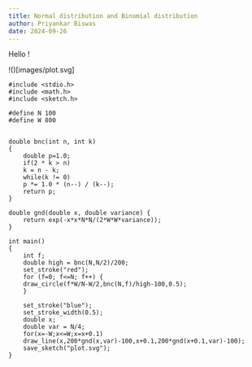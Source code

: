 ```yaml
---
title: Normal distribution and Binomial distribution
author: Priyankar Biswas
date: 2024-09-26
---
```


Hello !

!()[images/plot.svg]


```
#include <stdio.h>
#include <math.h>
#include <sketch.h>

#define N 100
#define W 800


double bnc(int n, int k)
{
    double p=1.0;
    if(2 * k > n)
    k = n - k;
    while(k != 0)
    p *= 1.0 * (n--) / (k--);
    return p;
}

double gnd(double x, double variance) {
    return exp(-x*x*N*N/(2*W*W*variance));
}

int main()
{
    int f;
    double high = bnc(N,N/2)/200;
    set_stroke("red");
    for (f=0; f<=N; f++) {
    draw_circle(f*W/N-W/2,bnc(N,f)/high-100,0.5);
    }
    
    set_stroke("blue");
    set_stroke_width(0.5);
    double x;
    double var = N/4;
    for(x=-W;x<=W;x=x+0.1)
    draw_line(x,200*gnd(x,var)-100,x+0.1,200*gnd(x+0.1,var)-100);
    save_sketch("plot.svg");
}
```
